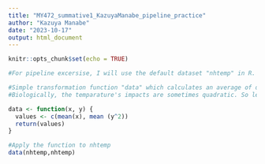 ```yaml
---
title: "MY472_summative1_KazuyaManabe_pipeline_practice"
author: "Kazuya Manabe"
date: "2023-10-17"
output: html_document
---
```


```r
knitr::opts_chunk$set(echo = TRUE)
```


```r
#For pipeline excersise, I will use the default dataset "nhtemp" in R.

#Simple transformation function "data" which calculates an average of dataset:
#Biologically, the temparature's impacts are sometimes quadratic. So let's calculate the mean of squared value of the same dataset too. 

data <- function(x, y) {
  values <- c(mean(x), mean (y^2))
  return(values)
}

#Apply the function to nhtemp
data(nhtemp,nhtemp)
```

